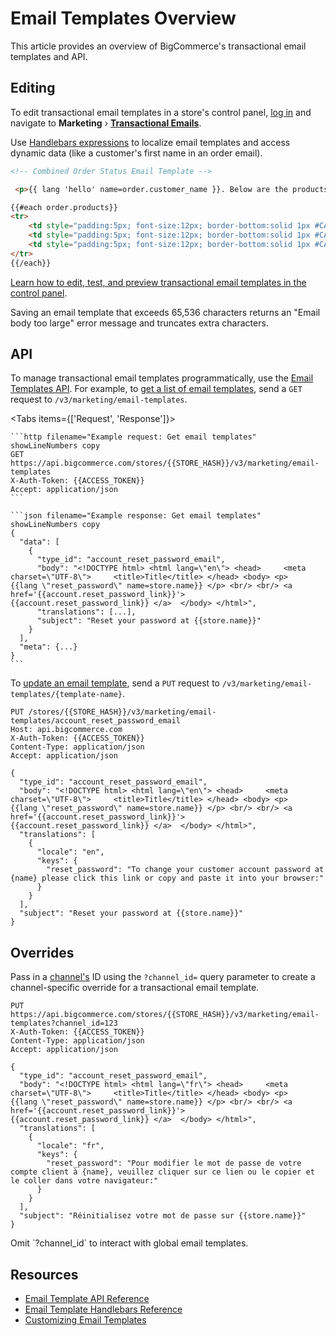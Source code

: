 # Email Templates Overview



This article provides an overview of BigCommerce's transactional email templates and API.


## Editing

To edit transactional email templates in a store's control panel, [log in](https://support.bigcommerce.com/s/article/Logging-Into-Your-Store) and navigate to **Marketing** › [**Transactional Emails**](http://login.bigcommerce.com/deep-links/manage/transactional-emails).

Use [Handlebars expressions](/api-docs/store-management/email-templates/handlebars) to localize email templates and access dynamic data (like a customer's first name in an order email).


```html showLineNumbers copy
<!-- Combined Order Status Email Template -->

 <p>{{ lang 'hello' name=order.customer_name }}. Below are the products you ordered.</p>

{{#each order.products}}
<tr>
    <td style="padding:5px; font-size:12px; border-bottom:solid 1px #CACACA"><strong>{{ name }}</strong></td>
    <td style="padding:5px; font-size:12px; border-bottom:solid 1px #CACACA" width="100" align="center">{{#if sku }}{{ sku }}{{else}}&nbsp;{{/if}}</td>
    <td style="padding:5px; font-size:12px; border-bottom:solid 1px #CACACA" width="100" align="center">{{ quantity }}</td>
</tr>
{{/each}}
```

[Learn how to edit, test, and preview transactional email templates in the control panel](https://support.bigcommerce.com/s/article/Customizing-Emails).

<Callout type="info">
  Saving an email template that exceeds 65,536 characters returns an "Email body too large" error message and truncates extra characters.
</Callout>

## API

To manage transactional email templates programmatically, use the [Email Templates API](/docs/rest-content/email-templates). For example, to [get a list of email templates](/docs/rest-content/abandoned-cart-emails#get-all-email-templates), send a `GET` request to `/v3/marketing/email-templates`.

<Tabs items={['Request', 'Response']}>
  <Tab>

    ```http filename="Example request: Get email templates" showLineNumbers copy
    GET https://api.bigcommerce.com/stores/{{STORE_HASH}}/v3/marketing/email-templates
    X-Auth-Token: {{ACCESS_TOKEN}}
    Accept: application/json
    ```

  </Tab>
  <Tab>

    ```json filename="Example response: Get email templates" showLineNumbers copy
    {
      "data": [
        {
          "type_id": "account_reset_password_email",
          "body": "<!DOCTYPE html> <html lang=\"en\"> <head>     <meta charset=\"UTF-8\">     <title>Title</title> </head> <body> <p>     {{lang \"reset_password\" name=store.name}} </p> <br/> <br/> <a href='{{account.reset_password_link}}'>     {{account.reset_password_link}} </a>  </body> </html>",
          "translations": [...],
          "subject": "Reset your password at {{store.name}}"
        }
      ],
      "meta": {...}
    }
    ```

  </Tab>
</Tabs>

To [update an email template](/docs/rest-content/abandoned-cart-emails#update-an-email-template), send a `PUT` request to `/v3/marketing/email-templates/{template-name}`.

```http filename="Example request: Update an email template" showLineNumbers copy
PUT /stores/{{STORE_HASH}}/v3/marketing/email-templates/account_reset_password_email
Host: api.bigcommerce.com
X-Auth-Token: {{ACCESS_TOKEN}}
Content-Type: application/json
Accept: application/json

{
  "type_id": "account_reset_password_email",
  "body": "<!DOCTYPE html> <html lang=\"en\"> <head>     <meta charset=\"UTF-8\">     <title>Title</title> </head> <body> <p>     {{lang \"reset_password\" name=store.name}} </p> <br/> <br/> <a href='{{account.reset_password_link}}'>     {{account.reset_password_link}} </a>  </body> </html>",
  "translations": [
    {
      "locale": "en",
      "keys": {
        "reset_password": "To change your customer account password at {name} please click this link or copy and paste it into your browser:"
      }
    }
  ],
  "subject": "Reset your password at {{store.name}}"
}
```

## Overrides

Pass in a [channel's](/docs/rest-management/channels) ID using the `?channel_id=` query parameter to create a channel-specific override for a transactional email template.

```http filename="Example request: Update an email template" showLineNumbers copy
PUT https://api.bigcommerce.com/stores/{{STORE_HASH}}/v3/marketing/email-templates?channel_id=123
X-Auth-Token: {{ACCESS_TOKEN}}
Content-Type: application/json
Accept: application/json

{
  "type_id": "account_reset_password_email",
  "body": "<!DOCTYPE html> <html lang=\"fr\"> <head>     <meta charset=\"UTF-8\">     <title>Title</title> </head> <body> <p>     {{lang \"reset_password\" name=store.name}} </p> <br/> <br/> <a href='{{account.reset_password_link}}'>     {{account.reset_password_link}} </a>  </body> </html>",
  "translations": [
    {
      "locale": "fr",
      "keys": {
        "reset_password": "Pour modifier le mot de passe de votre compte client à {name}, veuillez cliquer sur ce lien ou le copier et le coller dans votre navigateur:"
      }
    }
  ],
  "subject": "Réinitialisez votre mot de passe sur {{store.name}}"
}
```

<Callout type="info">
  Omit `?channel_id` to interact with global email templates.
</Callout>


## Resources

* [Email Template API Reference](/docs/rest-content/email-templates)
* [Email Template Handlebars Reference](/api-docs/store-management/email-templates/handlebars)
* [Customizing Email Templates](https://support.bigcommerce.com/s/article/Customizing-Emails)

